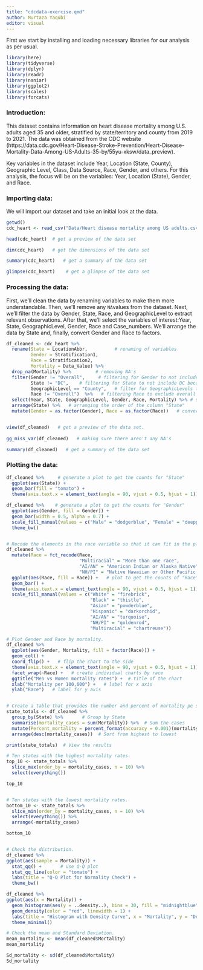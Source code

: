 ```yaml
---
title: "cdcdata-exercise.qmd"
author: Murtaza Yaqubi
editor: visual
---
```


First we start by installing and loading necessary libraries for our analysis as per usual.

```r
library(here)
library(tidyverse)
library(dplyr)
library(readr)
library(naniar)
library(ggplot2)
library(scales)
library(forcats)
```

### Introduction:

This dataset contains information on heart disease mortality among U.S. adults aged 35 and older, stratified by state/territory and county from 2019 to 2021. The data was obtained from the CDC website (https://data.cdc.gov/Heart-Disease-Stroke-Prevention/Heart-Disease-Mortality-Data-Among-US-Adults-35-by/55yu-xksw/data_preview).

Key variables in the dataset include Year, Location (State, County), Geographic Level, Class, Data Source, Race, Gender, and others. For this analysis, the focus will be on the variables: Year, Location (State), Gender, and Race.

### Importing data:

We will import our dataset and take an initial look at the data.

```r
getwd()
cdc_heart <- read_csv("Data/Heart disease mortality among US adults.csv")

head(cdc_heart)  # get a preview of the data set

dim(cdc_heart)   # get the dimensions of the data set

summary(cdc_heart)   # get a summary of the data set

glimpse(cdc_heart)    # get a glimpse of the data set
```

### Processing the data:

First, we'll clean the data by renaming variables to make them more understandable. Then, we'll remove any `NA`values from the dataset. Next, we'll filter the data by Gender, State, Race, and GeographicLevel to extract relevant observations. After that, we'll select the variables of interest:Year, State, GeographicLevel, Gender, Race and Case_numbers. We'll arrange the data by State and, finally, convert Gender and Race to factors.

```r
df_cleaned <- cdc_heart %>% 
  rename(State = LocationAbbr,          # renaming of variables
         Gender = Stratification1,
         Race = Stratification2,
         Mortality = Data_Value) %>% 
  drop_na(Mortality) %>%         # removing NA's 
  filter(Gender != "Overall",     # filtering for Gender to not include overall
         State != "DC",    # filtering for State to not include DC because it is no a state.
         GeographicLevel == "County",   # filter for GeographicLevels to only include county
         Race != "Overall")  %>%   # filtering Race to exclude overall from the observations.  
  select(Year, State, GeographicLevel, Gender, Race, Mortality) %>% # selecting varibales of interest
  arrange(State) %>%   # arranging the order of the column "State"
  mutate(Gender = as.factor(Gender), Race = as.factor(Race))   # converting Gender and factor from characters to factors


view(df_cleaned)   # get a preview of the data set. 
  
gg_miss_var(df_cleaned)   # making sure there aren't any NA's  

summary(df_cleaned)   # get a summary of the data set
```

### Plotting the data:

```r

df_cleaned %>%     # generate a plot to get the counts for "State"
  ggplot(aes(State)) +  
  geom_bar(fill = "tomato") +
  theme(axis.text.x = element_text(angle = 90, vjust = 0.5, hjust = 1))

df_cleaned %>%    # generate a plot to get the counts for "Gender"
  ggplot(aes(Gender, fill = Gender)) +
  geom_bar(width = 0.5, alpha = 0.7) +
  scale_fill_manual(values = c("Male" = "dodgerblue", "Female" = "deeppink")) +
  theme_bw()


# Recode the elements in the race variable so that it can fit in the plot and also add custom colors to the bars. 
df_cleaned %>%     
  mutate(Race = fct_recode(Race, 
                           "Multiracial" = "More than one race",
                           "AI/AN" = "American Indian or Alaska Native", 
                           "NH/PI" = "Native Hawaiian or Other Pacific Islander")) %>% 
  ggplot(aes(Race, fill = Race)) +   # plot to get the counts of "Race"   
  geom_bar() +
  theme(axis.text.x = element_text(angle = 90, vjust = 0.5, hjust = 1)) +
  scale_fill_manual(values = c("White" = "firebrick", 
                               "Black" = "thistle", 
                               "Asian" = "powderblue", 
                               "Hispanic" = "darkorchid", 
                               "AI/AN" = "turquoise", 
                               "NH/PI" = "goldenrod", 
                               "Multiracial" = "chartreuse"))

# Plot Gender and Race by mortality.
df_cleaned %>% 
  ggplot(aes(Gender, Mortality, fill = factor(Race))) +
  geom_col() + 
  coord_flip() +   # flip the chart to the side
  theme(axis.text.x = element_text(angle = 90, vjust = 0.5, hjust = 1)) +
  facet_wrap(~Race) +   # create individual charts by race
  ggtitle("Men vs Women mortality rates") +  # title of the chart
  xlab("Mortality per 100,000") +   # label for x axis
  ylab("Race")   # label for y axis


# Create a table that provides the number and percent of mortality pe state. 
state_totals <- df_cleaned %>%
  group_by(State) %>%       # Group by State
  summarise(mortality_cases = sum(Mortality)) %>%  # Sum the cases
  mutate(Percent_mortality = percent_format(accuracy = 0.001)(mortality_cases / sum(mortality_cases))) %>%   # this chunck of code adds percent sign within 3 decimal points.
  arrange(desc(mortality_cases))  # Sort from highest to lowest

print(state_totals)  # View the results

# Ten states with the highest mortality rates.  
top_10 <- state_totals %>% 
  slice_max(order_by = mortality_cases, n = 10) %>% 
  select(everything())

top_10


# Ten states with the lowest mortality rates. 
bottom_10 <- state_totals %>% 
  slice_min(order_by = mortality_cases, n = 10) %>% 
  select(everything()) %>% 
  arrange(-mortality_cases)

bottom_10


# Check the distribution.
df_cleaned %>% 
ggplot(aes(sample = Mortality)) + 
  stat_qq() +       # use Q-Q plot          
  stat_qq_line(color = "tomato") +
  labs(title = "Q-Q Plot for Normality Check") +
  theme_bw()

df_cleaned %>% 
ggplot(aes(x = Mortality)) +
  geom_histogram(aes(y = ..density..), bins = 30, fill = "midnightblue", color = "black") +  
  geom_density(color = "red", linewidth = 1) +  
  labs(title = "Histogram with Density Curve", x = "Mortality", y = "Density") +
  theme_minimal()

# Check the mean and Standard Deviation. 
mean_mortality <- mean(df_cleaned$Mortality)
mean_mortality

Sd_mortality <- sd(df_cleaned$Mortality)
Sd_mortality

```
